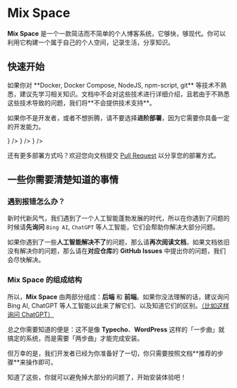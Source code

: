 # Mix Space

**Mix Space** 是一个一款简洁而不简单的个人博客系统，它够快，够现代。你可以利用它构建一个属于自己的个人空间，记录生活，分享知识。

## 快速开始

<Callout type="warning">
如果你对 **Docker, Docker Compose, NodeJS, npm-script, git** 等技术不熟悉，建议先学习相关知识。文档中不会对这些技术进行详细介绍，且若由于不熟悉这些技术导致的问题，我们将**不会提供技术支持**。

如果你不是开发者，或者不想折腾，请不要选择**进阶部署**，因为它需要你具备一定的开发能力。
</Callout>


<Cards num={3}>
  <Card arrow title="Docker 部署 （推荐）" href="/docs/docker" icon={<UimDocker />} />
  <Card arrow title="预设脚本部署" href="/docs/scripts" icon={<UilPaintTool />} />
  <Card arrow title="进阶部署" href="/docs/advanced" icon={<UimStar />} />
</Cards>

还有更多部署方式吗？欢迎您向文档提交 [Pull Request](https://github.com/mx-space/docs/pulls) 以分享您的部署方式。

## 一些你需要清楚知道的事情

### 遇到报错怎么办？

新时代新风气，我们遇到了一个人工智能蓬勃发展的时代，所以在你遇到了问题的时候请**先询问** `Bing AI`, `ChatGPT` 等人工智能，它们会帮助你解决大部分问题。

如果你遇到了一些**人工智能解决不了**的问题，那么请**再次阅读文档**，如果文档依旧没有解决你的问题，那么请在**对应仓库**的 **GitHub Issues** 中提出你的问题，我们会尽快解决。

### Mix Space 的组成结构


<FileTree>
  <FileTree.Folder name="Mix Space 系统结构" defaultOpen>
    <FileTree.Folder name="后端（一般也称为「服务端、Server 端」）" />
    <FileTree.Folder name="前端（一般也称为「客户端、网页端、Web 端」）" />
  </FileTree.Folder>
</FileTree>

所以，**Mix Space** 由两部分组成：**后端** 和 **前端**。如果你没法理解的话，建议询问 Bing AI, ChatGPT 等人工智能以此来了解它们、以及知道它们的区别。[（比如这样询问 ChatGPT）](https://chat.openai.com/share/4bfea955-aeef-4140-98d7-483bc29ec5cb)

总之你需要知道的便是：这不是像 **Typecho**、**WordPress** 这样的「一步曲」就搞定的系统，而是需要「两步曲」才能完成安装。

<Callout>
但万幸的是，我们开发者已经为你准备好了一切，你只需要按照文档**推荐的步骤**来操作即可。
</Callout>

知道了这些，你就可以避免掉大部分的问题了，开始安装体验吧！
